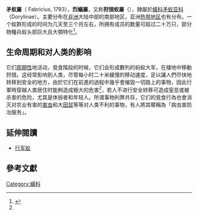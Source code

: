 {{Automatic taxobox
|image=Safari ants.jpg
|image_caption=非洲肯尼亚的狩猎蚁
|taxon=Dorylus
|authority=Fabricius, 1793
|type_species = ''[[Dorylus_helvolus|Dorylus helvolus]]'' (Linnaeus, 1764)
}}

'''矛蚁屬'''（{{lang|la|''Dorylus''}} Fabricius, 1793），'''烈蟻屬'''，又称'''狩猎蚁屬'''（{{lang-en|Safari ants}}），隸屬於[[蟻科|蟻科]][[矛蚁亚科|矛蚁亚科]]（Dorylinae）。主要分布在[[非洲|非洲]]大陆中部的南部地区，亚洲[[热带地区|热带地区]]也有分布。一个蚁群形成的时间为几天至三个月左右，所拥有成员的数量可超过二十万只，部分物種兵蚁头部巨大且大顎特化<ref name="H&W">{{cite book | last1 = Hölldobler | first1 = Bert | author1-link = Bert Hölldobler | last2 = Wilson | first2 = Edward O. | author2-link = E. O. Wilson | title = [[The_Ants|The Ants]] | publisher = [[Harvard_University_Press|Belknap Press of Harvard University Press]] | year= 1990 | isbn = 0674040759 }}</ref>。

== 生命周期和对人类的影响 ==
它们[[周期性|周期性]]地活动，覓食階段的时候，它们会形成數列的蚂蚁大军，在棲地中移動狩猎。这经常影响到人类，尽管每小时二十米緩慢的移动速度，足以讓人們尽快地转移到安全的地方，由於它们在前進的過程中幾乎會摧毀一切路上的事物，因此行軍時穿越人类居住时能夠造成極大的危害<ref name = "H&W"/>，若人不进行安全转移可造成窒息或被杀害的危险，尤其是体弱者和年轻人。所谓事物利弊共存，它们的覓食行為也會消灭对农业有害的[[害虫|害虫]]和大[[田鼠|田鼠]]等等对人类不利的事物，有人將其暱稱為「病虫害防治服务」。

== 延伸閱讀 ==
* [[行军蚁|行军蚁]]

== 參考文獻 ==
{{reflist}}
{{Taxonbar|from=Q1352647}}

[[Category:蟻科|Category:蟻科]]